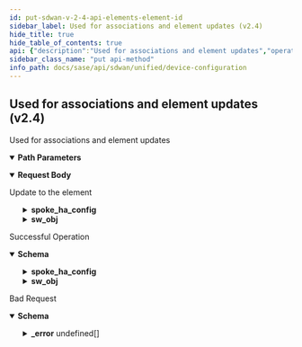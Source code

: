 ```yaml
---
id: put-sdwan-v-2-4-api-elements-element-id
sidebar_label: Used for associations and element updates (v2.4)
hide_title: true
hide_table_of_contents: true
api: {"description":"Used for associations and element updates","operationId":"put-sdwan-v2.4-api-elements-element_id","parameters":[{"description":"Element Id","in":"path","name":"element_id","required":true,"schema":{"description":"Element Id","type":"string"}}],"requestBody":{"content":{"application/json":{"schema":{"properties":{"cluster_insertion_mode":{"description":"Cluster Insertion Mode","type":"string"},"cluster_member_id":{"description":"Cluster Member Id","type":"string"},"description":{"description":"Description: Size(max = 256, error = DESCRIPTION_EXCEEDS_LIMIT: Description length exceeds limit, min = 0) ","type":"string"},"id":{"description":"Id","type":"string"},"l3_direct_private_wan_forwarding":{"description":"L3 Direct Private Wan Forwarding","type":"boolean"},"l3_lan_forwarding":{"description":"L3 Lan Forwarding","type":"boolean"},"name":{"description":"Name: Size(max = 128, error = NAME_EXCEEDS_LIMIT: Name of the resource exceeds limit., min = 0) ","type":"string"},"nat_policysetstack_id":{"description":"Nat Policysetstack Id: Digits(fraction = 0, integer = 20, error = INVALID_NAT_POLICYSETSTACK_ID: Invalid nat policy set stack id.) ","type":"string"},"network_policysetstack_id":{"description":"Network Policysetstack Id: Digits(fraction = 0, integer = 20, error = INVALID_NETWORK_POLICYSETSTACK_ID: Invalid network policy set stack id) ","type":"string"},"priority_policysetstack_id":{"description":"Priority Policysetstack Id: Digits(fraction = 0, integer = 20, error = INVALID_PRIORITY_POLICYSETSTACK_ID: Invalid priority policy set stack id) ","type":"string"},"site_id":{"description":"Site Id: Digits(fraction = 0, integer = 50, SITEID_INVALID) NotNull ","type":"string"},"spoke_ha_config":{"description":"Spoke Ha Config: Valid ","properties":{"cluster_id":{"description":"Cluster Id: Required(SPOKEHA_CONFIG_CLUSTER_ID_REQD) ","type":"string"},"enable":{"description":"Enable: Required(SPOKEHA_CONFIG_ENABLE_REQD) ","type":"boolean"},"priority":{"description":"Priority: Required(SPOKEHA_CONFIG_PRIORITY_REQD) Range(max = 254L, SPOKEHA_CONFIG_INVALID_PRIORITY, min = 1L) ","format":"int32","type":"integer"},"source_interface":{"description":"Source Interface: Required(SPOKEHA_CONFIG_SOURCE_INTERFACE_ID_REQD) ","type":"string"},"track":{"description":"Track: Valid ","properties":{"interfaces":{"description":"Interfaces: Valid ","items":{"properties":{"interface_id":{"description":"Interface Id","type":"string"},"reduce_priority":{"description":"Reduce Priority: Range(max = 254L, SPOKEHA_CONFIG_INVALID_REDUCE_PRIORITY, min = 1L) ","format":"int32","type":"integer"}}},"type":"array"},"waninterfaces":{"description":"Waninterfaces: Valid ","items":{"properties":{"reduce_priority":{"description":"Reduce Priority: Range(max = 254L, SPOKEHA_CONFIG_INVALID_REDUCE_PRIORITY, min = 1L) ","format":"int32","type":"integer"},"wan_interface_id":{"description":"Wan Interface Id","type":"string"}}},"type":"array"}}}},"required":["source_interface","priority","enable","cluster_id"]},"sw_obj":{"description":"Sw Obj","properties":{"location":{"description":"Location: URL(host = , , port = -1, protocol = , regexp = .*) ","type":"string"},"state_id":{"description":"State Id: JsonIgnore(value = true) ","type":"string"},"version":{"description":"Version","type":"string"}}},"tags":{"description":"Tags: ListString(allowDuplicate = false, allowEmpty = true, allowNull = true, length = 128, listMaxSize = 10, error = INVALID_TAG: Maximum 10 Unique tags of length 1024 each are allowed, noTrim = false, regex = [^,\\\\s]+, required = false) ","items":{"description":"Tags","type":"string"},"type":"array"},"vpn_to_vpn_forwarding":{"description":"Vpn To Vpn Forwarding","type":"boolean"}},"required":["site_id"]}}},"description":"Update to the element"},"responses":{"200":{"content":{"application/json":{"schema":{"properties":{"cluster_insertion_mode":{"description":"Cluster Insertion Mode","type":"string"},"cluster_member_id":{"description":"Cluster Member Id","type":"string"},"description":{"description":"Description: Size(max = 256, error = DESCRIPTION_EXCEEDS_LIMIT: Description length exceeds limit, min = 0) ","type":"string"},"id":{"description":"Id","type":"string"},"l3_direct_private_wan_forwarding":{"description":"L3 Direct Private Wan Forwarding","type":"boolean"},"l3_lan_forwarding":{"description":"L3 Lan Forwarding","type":"boolean"},"name":{"description":"Name: Size(max = 128, error = NAME_EXCEEDS_LIMIT: Name of the resource exceeds limit., min = 0) ","type":"string"},"nat_policysetstack_id":{"description":"Nat Policysetstack Id: Digits(fraction = 0, integer = 20, error = INVALID_NAT_POLICYSETSTACK_ID: Invalid nat policy set stack id.) ","type":"string"},"network_policysetstack_id":{"description":"Network Policysetstack Id: Digits(fraction = 0, integer = 20, error = INVALID_NETWORK_POLICYSETSTACK_ID: Invalid network policy set stack id) ","type":"string"},"priority_policysetstack_id":{"description":"Priority Policysetstack Id: Digits(fraction = 0, integer = 20, error = INVALID_PRIORITY_POLICYSETSTACK_ID: Invalid priority policy set stack id) ","type":"string"},"site_id":{"description":"Site Id: Digits(fraction = 0, integer = 50, SITEID_INVALID) NotNull ","type":"string"},"spoke_ha_config":{"description":"Spoke Ha Config: Valid ","properties":{"cluster_id":{"description":"Cluster Id: Required(SPOKEHA_CONFIG_CLUSTER_ID_REQD) ","type":"string"},"enable":{"description":"Enable: Required(SPOKEHA_CONFIG_ENABLE_REQD) ","type":"boolean"},"priority":{"description":"Priority: Required(SPOKEHA_CONFIG_PRIORITY_REQD) Range(max = 254L, SPOKEHA_CONFIG_INVALID_PRIORITY, min = 1L) ","format":"int32","type":"integer"},"source_interface":{"description":"Source Interface: Required(SPOKEHA_CONFIG_SOURCE_INTERFACE_ID_REQD) ","type":"string"},"track":{"description":"Track: Valid ","properties":{"interfaces":{"description":"Interfaces: Valid ","items":{"properties":{"interface_id":{"description":"Interface Id","type":"string"},"reduce_priority":{"description":"Reduce Priority: Range(max = 254L, SPOKEHA_CONFIG_INVALID_REDUCE_PRIORITY, min = 1L) ","format":"int32","type":"integer"}}},"type":"array"},"waninterfaces":{"description":"Waninterfaces: Valid ","items":{"properties":{"reduce_priority":{"description":"Reduce Priority: Range(max = 254L, SPOKEHA_CONFIG_INVALID_REDUCE_PRIORITY, min = 1L) ","format":"int32","type":"integer"},"wan_interface_id":{"description":"Wan Interface Id","type":"string"}}},"type":"array"}}}},"required":["source_interface","priority","enable","cluster_id"]},"sw_obj":{"description":"Sw Obj","properties":{"location":{"description":"Location: URL(host = , , port = -1, protocol = , regexp = .*) ","type":"string"},"state_id":{"description":"State Id: JsonIgnore(value = true) ","type":"string"},"version":{"description":"Version","type":"string"}}},"tags":{"description":"Tags: ListString(allowDuplicate = false, allowEmpty = true, allowNull = true, length = 128, listMaxSize = 10, error = INVALID_TAG: Maximum 10 Unique tags of length 1024 each are allowed, noTrim = false, regex = [^,\\\\s]+, required = false) ","items":{"description":"Tags","type":"string"},"type":"array"},"vpn_to_vpn_forwarding":{"description":"Vpn To Vpn Forwarding","type":"boolean"}},"required":["site_id"]}}},"description":"Successful Operation"},"400":{"content":{"application/json":{"example":{"value":{"_error":[{"code":"BAD_JSON"},{"code":"ELEMENT_NOT_FOUND"},{"code":"ELEMENT_NOT_CLAIMED"},{"code":"SITE_NOT_FOUND"},{"code":"ELEMENT_BOUND_ERROR"}]}},"schema":{"properties":{"_error":{"items":{"properties":{"code":{"type":"string"},"message":{"type":"string"}}},"type":"array"}}}}},"description":"Bad Request"}},"tags":["Device Configuration"],"method":"put","path":"/sdwan/v2.4/api/elements/{element_id}","jsonRequestBodyExample":{"cluster_insertion_mode":"string","cluster_member_id":"string","description":"string","id":"string","l3_direct_private_wan_forwarding":true,"l3_lan_forwarding":true,"name":"string","nat_policysetstack_id":"string","network_policysetstack_id":"string","priority_policysetstack_id":"string","site_id":"string","spoke_ha_config":{"cluster_id":"string","enable":true,"priority":0,"source_interface":"string","track":{"interfaces":[{"interface_id":"string","reduce_priority":0}],"waninterfaces":[{"reduce_priority":0,"wan_interface_id":"string"}]}},"sw_obj":{"location":"string","state_id":"string","version":"string"},"tags":["string"],"vpn_to_vpn_forwarding":true},"info":{"contact":{},"description":"List of APIs used to manage your device software to upgrade, retrieve available software images, and upgrade status information.","title":"Device Configuration","version":"Latest"},"postman":{"name":"Used for associations and element updates (v2.4)","description":{"content":"Used for associations and element updates","type":"text/plain"},"url":{"path":["sdwan","v2.4","api","elements",":element_id"],"host":["{{baseUrl}}"],"query":[],"variable":[{"disabled":false,"description":{"content":"(Required) Element Id","type":"text/plain"},"type":"any","value":"","key":"element_id"}]},"header":[{"key":"Content-Type","value":"application/json"},{"key":"Accept","value":"application/json"}],"method":"PUT","body":{"mode":"raw","raw":"\"\"","options":{"raw":{"language":"json"}}}}}
sidebar_class_name: "put api-method"
info_path: docs/sase/api/sdwan/unified/device-configuration
---
```



## Used for associations and element updates (v2.4)



Used for associations and element updates

<details style={{"marginBottom":"1rem"}} data-collapsed={false} open={true}><summary style={{}}><strong>Path Parameters</strong></summary><div><ul><ParamsItem className={"paramsItem"} param={{"description":"Element Id","in":"path","name":"element_id","required":true,"schema":{"description":"Element Id","type":"string"}}}></ParamsItem></ul></div></details><MimeTabs><TabItem label={"application/json"} value={"application/json-schema"}><details style={{}} data-collapsed={false} open={true}><summary style={{"textAlign":"left"}}><strong>Request Body</strong></summary><div style={{"textAlign":"left","marginLeft":"1rem"}}><div style={{"marginTop":"1rem","marginBottom":"1rem"}}>

Update to the element

</div></div><ul style={{"marginLeft":"1rem"}}><SchemaItem collapsible={false} name={"cluster_insertion_mode"} required={false} schemaDescription={"Cluster Insertion Mode"} schemaName={"string"} qualifierMessage={undefined} defaultValue={undefined}></SchemaItem><SchemaItem collapsible={false} name={"cluster_member_id"} required={false} schemaDescription={"Cluster Member Id"} schemaName={"string"} qualifierMessage={undefined} defaultValue={undefined}></SchemaItem><SchemaItem collapsible={false} name={"description"} required={false} schemaDescription={"Description: Size(max = 256, error = DESCRIPTION_EXCEEDS_LIMIT: Description length exceeds limit, min = 0) "} schemaName={"string"} qualifierMessage={undefined} defaultValue={undefined}></SchemaItem><SchemaItem collapsible={false} name={"id"} required={false} schemaDescription={"Id"} schemaName={"string"} qualifierMessage={undefined} defaultValue={undefined}></SchemaItem><SchemaItem collapsible={false} name={"l3_direct_private_wan_forwarding"} required={false} schemaDescription={"L3 Direct Private Wan Forwarding"} schemaName={"boolean"} qualifierMessage={undefined} defaultValue={undefined}></SchemaItem><SchemaItem collapsible={false} name={"l3_lan_forwarding"} required={false} schemaDescription={"L3 Lan Forwarding"} schemaName={"boolean"} qualifierMessage={undefined} defaultValue={undefined}></SchemaItem><SchemaItem collapsible={false} name={"name"} required={false} schemaDescription={"Name: Size(max = 128, error = NAME_EXCEEDS_LIMIT: Name of the resource exceeds limit., min = 0) "} schemaName={"string"} qualifierMessage={undefined} defaultValue={undefined}></SchemaItem><SchemaItem collapsible={false} name={"nat_policysetstack_id"} required={false} schemaDescription={"Nat Policysetstack Id: Digits(fraction = 0, integer = 20, error = INVALID_NAT_POLICYSETSTACK_ID: Invalid nat policy set stack id.) "} schemaName={"string"} qualifierMessage={undefined} defaultValue={undefined}></SchemaItem><SchemaItem collapsible={false} name={"network_policysetstack_id"} required={false} schemaDescription={"Network Policysetstack Id: Digits(fraction = 0, integer = 20, error = INVALID_NETWORK_POLICYSETSTACK_ID: Invalid network policy set stack id) "} schemaName={"string"} qualifierMessage={undefined} defaultValue={undefined}></SchemaItem><SchemaItem collapsible={false} name={"priority_policysetstack_id"} required={false} schemaDescription={"Priority Policysetstack Id: Digits(fraction = 0, integer = 20, error = INVALID_PRIORITY_POLICYSETSTACK_ID: Invalid priority policy set stack id) "} schemaName={"string"} qualifierMessage={undefined} defaultValue={undefined}></SchemaItem><SchemaItem collapsible={false} name={"site_id"} required={true} schemaDescription={"Site Id: Digits(fraction = 0, integer = 50, SITEID_INVALID) NotNull "} schemaName={"string"} qualifierMessage={undefined} defaultValue={undefined}></SchemaItem><SchemaItem collapsible={true} className={"schemaItem"}><details style={{}}><summary style={{}}><strong>spoke_ha_config</strong><span style={{"opacity":"0.6"}}> </span></summary><div style={{"marginLeft":"1rem"}}><div style={{"marginTop":".5rem","marginBottom":".5rem"}}>

Spoke Ha Config: Valid 

</div><SchemaItem collapsible={false} name={"cluster_id"} required={true} schemaDescription={"Cluster Id: Required(SPOKEHA_CONFIG_CLUSTER_ID_REQD) "} schemaName={"string"} qualifierMessage={undefined} defaultValue={undefined}></SchemaItem><SchemaItem collapsible={false} name={"enable"} required={true} schemaDescription={"Enable: Required(SPOKEHA_CONFIG_ENABLE_REQD) "} schemaName={"boolean"} qualifierMessage={undefined} defaultValue={undefined}></SchemaItem><SchemaItem collapsible={false} name={"priority"} required={true} schemaDescription={"Priority: Required(SPOKEHA_CONFIG_PRIORITY_REQD) Range(max = 254L, SPOKEHA_CONFIG_INVALID_PRIORITY, min = 1L) "} schemaName={"int32"} qualifierMessage={undefined} defaultValue={undefined}></SchemaItem><SchemaItem collapsible={false} name={"source_interface"} required={true} schemaDescription={"Source Interface: Required(SPOKEHA_CONFIG_SOURCE_INTERFACE_ID_REQD) "} schemaName={"string"} qualifierMessage={undefined} defaultValue={undefined}></SchemaItem><SchemaItem collapsible={true} className={"schemaItem"}><details style={{}}><summary style={{}}><strong>track</strong><span style={{"opacity":"0.6"}}> </span></summary><div style={{"marginLeft":"1rem"}}><div style={{"marginTop":".5rem","marginBottom":".5rem"}}>

Track: Valid 

</div><SchemaItem collapsible={true} className={"schemaItem"}><details style={{}}><summary style={{}}><strong>interfaces</strong><span style={{"opacity":"0.6"}}> undefined[]</span></summary><div style={{"marginLeft":"1rem"}}><div style={{"marginTop":".5rem","marginBottom":".5rem"}}>

Interfaces: Valid 

</div><SchemaItem collapsible={false} name={"interface_id"} required={false} schemaDescription={"Interface Id"} schemaName={"string"} qualifierMessage={undefined} defaultValue={undefined}></SchemaItem><SchemaItem collapsible={false} name={"reduce_priority"} required={false} schemaDescription={"Reduce Priority: Range(max = 254L, SPOKEHA_CONFIG_INVALID_REDUCE_PRIORITY, min = 1L) "} schemaName={"int32"} qualifierMessage={undefined} defaultValue={undefined}></SchemaItem></div></details></SchemaItem><SchemaItem collapsible={true} className={"schemaItem"}><details style={{}}><summary style={{}}><strong>waninterfaces</strong><span style={{"opacity":"0.6"}}> undefined[]</span></summary><div style={{"marginLeft":"1rem"}}><div style={{"marginTop":".5rem","marginBottom":".5rem"}}>

Waninterfaces: Valid 

</div><SchemaItem collapsible={false} name={"reduce_priority"} required={false} schemaDescription={"Reduce Priority: Range(max = 254L, SPOKEHA_CONFIG_INVALID_REDUCE_PRIORITY, min = 1L) "} schemaName={"int32"} qualifierMessage={undefined} defaultValue={undefined}></SchemaItem><SchemaItem collapsible={false} name={"wan_interface_id"} required={false} schemaDescription={"Wan Interface Id"} schemaName={"string"} qualifierMessage={undefined} defaultValue={undefined}></SchemaItem></div></details></SchemaItem></div></details></SchemaItem></div></details></SchemaItem><SchemaItem collapsible={true} className={"schemaItem"}><details style={{}}><summary style={{}}><strong>sw_obj</strong><span style={{"opacity":"0.6"}}> </span></summary><div style={{"marginLeft":"1rem"}}><div style={{"marginTop":".5rem","marginBottom":".5rem"}}>

Sw Obj

</div><SchemaItem collapsible={false} name={"location"} required={false} schemaDescription={"Location: URL(host = , , port = -1, protocol = , regexp = .*) "} schemaName={"string"} qualifierMessage={undefined} defaultValue={undefined}></SchemaItem><SchemaItem collapsible={false} name={"state_id"} required={false} schemaDescription={"State Id: JsonIgnore(value = true) "} schemaName={"string"} qualifierMessage={undefined} defaultValue={undefined}></SchemaItem><SchemaItem collapsible={false} name={"version"} required={false} schemaDescription={"Version"} schemaName={"string"} qualifierMessage={undefined} defaultValue={undefined}></SchemaItem></div></details></SchemaItem><SchemaItem collapsible={false} name={"tags"} required={false} schemaDescription={"Tags: ListString(allowDuplicate = false, allowEmpty = true, allowNull = true, length = 128, listMaxSize = 10, error = INVALID_TAG: Maximum 10 Unique tags of length 1024 each are allowed, noTrim = false, regex = [^,\\\\s]+, required = false) "} schemaName={"string[]"} qualifierMessage={undefined} defaultValue={undefined}></SchemaItem><SchemaItem collapsible={false} name={"vpn_to_vpn_forwarding"} required={false} schemaDescription={"Vpn To Vpn Forwarding"} schemaName={"boolean"} qualifierMessage={undefined} defaultValue={undefined}></SchemaItem></ul></details></TabItem></MimeTabs><div><ApiTabs><TabItem label={"200"} value={"200"}><div>

Successful Operation

</div><div><MimeTabs groupId={"mime-type"}><TabItem label={"application/json"} value={"application/json"}><SchemaTabs groupId={"schema-tabs"}><TabTtem label={"Schema"} value={"Schema"}><details style={{}} data-collapsed={false} open={true}><summary style={{"textAlign":"left"}}><strong>Schema</strong></summary><div style={{"textAlign":"left","marginLeft":"1rem"}}></div><ul style={{"marginLeft":"1rem"}}><SchemaItem collapsible={false} name={"cluster_insertion_mode"} required={false} schemaDescription={"Cluster Insertion Mode"} schemaName={"string"} qualifierMessage={undefined} defaultValue={undefined}></SchemaItem><SchemaItem collapsible={false} name={"cluster_member_id"} required={false} schemaDescription={"Cluster Member Id"} schemaName={"string"} qualifierMessage={undefined} defaultValue={undefined}></SchemaItem><SchemaItem collapsible={false} name={"description"} required={false} schemaDescription={"Description: Size(max = 256, error = DESCRIPTION_EXCEEDS_LIMIT: Description length exceeds limit, min = 0) "} schemaName={"string"} qualifierMessage={undefined} defaultValue={undefined}></SchemaItem><SchemaItem collapsible={false} name={"id"} required={false} schemaDescription={"Id"} schemaName={"string"} qualifierMessage={undefined} defaultValue={undefined}></SchemaItem><SchemaItem collapsible={false} name={"l3_direct_private_wan_forwarding"} required={false} schemaDescription={"L3 Direct Private Wan Forwarding"} schemaName={"boolean"} qualifierMessage={undefined} defaultValue={undefined}></SchemaItem><SchemaItem collapsible={false} name={"l3_lan_forwarding"} required={false} schemaDescription={"L3 Lan Forwarding"} schemaName={"boolean"} qualifierMessage={undefined} defaultValue={undefined}></SchemaItem><SchemaItem collapsible={false} name={"name"} required={false} schemaDescription={"Name: Size(max = 128, error = NAME_EXCEEDS_LIMIT: Name of the resource exceeds limit., min = 0) "} schemaName={"string"} qualifierMessage={undefined} defaultValue={undefined}></SchemaItem><SchemaItem collapsible={false} name={"nat_policysetstack_id"} required={false} schemaDescription={"Nat Policysetstack Id: Digits(fraction = 0, integer = 20, error = INVALID_NAT_POLICYSETSTACK_ID: Invalid nat policy set stack id.) "} schemaName={"string"} qualifierMessage={undefined} defaultValue={undefined}></SchemaItem><SchemaItem collapsible={false} name={"network_policysetstack_id"} required={false} schemaDescription={"Network Policysetstack Id: Digits(fraction = 0, integer = 20, error = INVALID_NETWORK_POLICYSETSTACK_ID: Invalid network policy set stack id) "} schemaName={"string"} qualifierMessage={undefined} defaultValue={undefined}></SchemaItem><SchemaItem collapsible={false} name={"priority_policysetstack_id"} required={false} schemaDescription={"Priority Policysetstack Id: Digits(fraction = 0, integer = 20, error = INVALID_PRIORITY_POLICYSETSTACK_ID: Invalid priority policy set stack id) "} schemaName={"string"} qualifierMessage={undefined} defaultValue={undefined}></SchemaItem><SchemaItem collapsible={false} name={"site_id"} required={false} schemaDescription={"Site Id: Digits(fraction = 0, integer = 50, SITEID_INVALID) NotNull "} schemaName={"string"} qualifierMessage={undefined} defaultValue={undefined}></SchemaItem><SchemaItem collapsible={true} className={"schemaItem"}><details style={{}}><summary style={{}}><strong>spoke_ha_config</strong><span style={{"opacity":"0.6"}}> </span></summary><div style={{"marginLeft":"1rem"}}><div style={{"marginTop":".5rem","marginBottom":".5rem"}}>

Spoke Ha Config: Valid 

</div><SchemaItem collapsible={false} name={"cluster_id"} required={false} schemaDescription={"Cluster Id: Required(SPOKEHA_CONFIG_CLUSTER_ID_REQD) "} schemaName={"string"} qualifierMessage={undefined} defaultValue={undefined}></SchemaItem><SchemaItem collapsible={false} name={"enable"} required={false} schemaDescription={"Enable: Required(SPOKEHA_CONFIG_ENABLE_REQD) "} schemaName={"boolean"} qualifierMessage={undefined} defaultValue={undefined}></SchemaItem><SchemaItem collapsible={false} name={"priority"} required={false} schemaDescription={"Priority: Required(SPOKEHA_CONFIG_PRIORITY_REQD) Range(max = 254L, SPOKEHA_CONFIG_INVALID_PRIORITY, min = 1L) "} schemaName={"int32"} qualifierMessage={undefined} defaultValue={undefined}></SchemaItem><SchemaItem collapsible={false} name={"source_interface"} required={false} schemaDescription={"Source Interface: Required(SPOKEHA_CONFIG_SOURCE_INTERFACE_ID_REQD) "} schemaName={"string"} qualifierMessage={undefined} defaultValue={undefined}></SchemaItem><SchemaItem collapsible={true} className={"schemaItem"}><details style={{}}><summary style={{}}><strong>track</strong><span style={{"opacity":"0.6"}}> </span></summary><div style={{"marginLeft":"1rem"}}><div style={{"marginTop":".5rem","marginBottom":".5rem"}}>

Track: Valid 

</div><SchemaItem collapsible={true} className={"schemaItem"}><details style={{}}><summary style={{}}><strong>interfaces</strong><span style={{"opacity":"0.6"}}> undefined[]</span></summary><div style={{"marginLeft":"1rem"}}><div style={{"marginTop":".5rem","marginBottom":".5rem"}}>

Interfaces: Valid 

</div><SchemaItem collapsible={false} name={"interface_id"} required={false} schemaDescription={"Interface Id"} schemaName={"string"} qualifierMessage={undefined} defaultValue={undefined}></SchemaItem><SchemaItem collapsible={false} name={"reduce_priority"} required={false} schemaDescription={"Reduce Priority: Range(max = 254L, SPOKEHA_CONFIG_INVALID_REDUCE_PRIORITY, min = 1L) "} schemaName={"int32"} qualifierMessage={undefined} defaultValue={undefined}></SchemaItem></div></details></SchemaItem><SchemaItem collapsible={true} className={"schemaItem"}><details style={{}}><summary style={{}}><strong>waninterfaces</strong><span style={{"opacity":"0.6"}}> undefined[]</span></summary><div style={{"marginLeft":"1rem"}}><div style={{"marginTop":".5rem","marginBottom":".5rem"}}>

Waninterfaces: Valid 

</div><SchemaItem collapsible={false} name={"reduce_priority"} required={false} schemaDescription={"Reduce Priority: Range(max = 254L, SPOKEHA_CONFIG_INVALID_REDUCE_PRIORITY, min = 1L) "} schemaName={"int32"} qualifierMessage={undefined} defaultValue={undefined}></SchemaItem><SchemaItem collapsible={false} name={"wan_interface_id"} required={false} schemaDescription={"Wan Interface Id"} schemaName={"string"} qualifierMessage={undefined} defaultValue={undefined}></SchemaItem></div></details></SchemaItem></div></details></SchemaItem></div></details></SchemaItem><SchemaItem collapsible={true} className={"schemaItem"}><details style={{}}><summary style={{}}><strong>sw_obj</strong><span style={{"opacity":"0.6"}}> </span></summary><div style={{"marginLeft":"1rem"}}><div style={{"marginTop":".5rem","marginBottom":".5rem"}}>

Sw Obj

</div><SchemaItem collapsible={false} name={"location"} required={false} schemaDescription={"Location: URL(host = , , port = -1, protocol = , regexp = .*) "} schemaName={"string"} qualifierMessage={undefined} defaultValue={undefined}></SchemaItem><SchemaItem collapsible={false} name={"state_id"} required={false} schemaDescription={"State Id: JsonIgnore(value = true) "} schemaName={"string"} qualifierMessage={undefined} defaultValue={undefined}></SchemaItem><SchemaItem collapsible={false} name={"version"} required={false} schemaDescription={"Version"} schemaName={"string"} qualifierMessage={undefined} defaultValue={undefined}></SchemaItem></div></details></SchemaItem><SchemaItem collapsible={false} name={"tags"} required={false} schemaDescription={"Tags: ListString(allowDuplicate = false, allowEmpty = true, allowNull = true, length = 128, listMaxSize = 10, error = INVALID_TAG: Maximum 10 Unique tags of length 1024 each are allowed, noTrim = false, regex = [^,\\\\s]+, required = false) "} schemaName={"string[]"} qualifierMessage={undefined} defaultValue={undefined}></SchemaItem><SchemaItem collapsible={false} name={"vpn_to_vpn_forwarding"} required={false} schemaDescription={"Vpn To Vpn Forwarding"} schemaName={"boolean"} qualifierMessage={undefined} defaultValue={undefined}></SchemaItem></ul></details></TabTtem></SchemaTabs></TabItem></MimeTabs></div></TabItem><TabItem label={"400"} value={"400"}><div>

Bad Request

</div><div><MimeTabs groupId={"mime-type"}><TabItem label={"application/json"} value={"application/json"}><SchemaTabs groupId={"schema-tabs"}><TabTtem label={"Schema"} value={"Schema"}><details style={{}} data-collapsed={false} open={true}><summary style={{"textAlign":"left"}}><strong>Schema</strong></summary><div style={{"textAlign":"left","marginLeft":"1rem"}}></div><ul style={{"marginLeft":"1rem"}}><SchemaItem collapsible={true} className={"schemaItem"}><details style={{}}><summary style={{}}><strong>_error</strong><span style={{"opacity":"0.6"}}> undefined[]</span></summary><div style={{"marginLeft":"1rem"}}><SchemaItem collapsible={false} name={"code"} required={false} schemaDescription={undefined} schemaName={"string"} qualifierMessage={undefined} defaultValue={undefined}></SchemaItem><SchemaItem collapsible={false} name={"message"} required={false} schemaDescription={undefined} schemaName={"string"} qualifierMessage={undefined} defaultValue={undefined}></SchemaItem></div></details></SchemaItem></ul></details></TabTtem><TabItem label={"Example"} value={"Example"}><ResponseSamples responseExample={"{\n  \"value\": {\n    \"_error\": [\n      {\n        \"code\": \"BAD_JSON\"\n      },\n      {\n        \"code\": \"ELEMENT_NOT_FOUND\"\n      },\n      {\n        \"code\": \"ELEMENT_NOT_CLAIMED\"\n      },\n      {\n        \"code\": \"SITE_NOT_FOUND\"\n      },\n      {\n        \"code\": \"ELEMENT_BOUND_ERROR\"\n      }\n    ]\n  }\n}"}></ResponseSamples></TabItem></SchemaTabs></TabItem></MimeTabs></div></TabItem></ApiTabs></div>
      